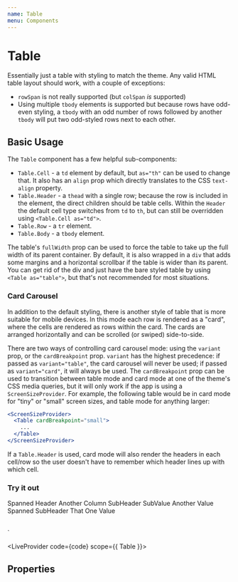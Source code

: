 ```yaml
---
name: Table
menu: Components
---
```



# Table

Essentially just a table with styling to match the theme. Any valid HTML table layout should work, with a couple of exceptions:

- `rowSpan` is not really supported (but `colSpan` _is_ supported)
- Using multiple `tbody` elements is supported but because rows have odd-even styling, a `tbody` with an odd number of rows followed by another `tbody` will put two odd-styled rows next to each other.

## Basic Usage

The `Table` component has a few helpful sub-components:
- `Table.Cell` - a `td` element by default, but `as="th"` can be used to change that. It also has an `align` prop which directly translates to the CSS `text-align` property.
- `Table.Header` - a `thead` with a single row; because the row is included in the element, the direct children should be table cells. Within the `Header` the default cell type switches from `td` to `th`, but can still be overridden using `<Table.Cell as="td">`.
- `Table.Row` - a `tr` element.
- `Table.Body` - a `tbody` element.

The table's `fullWidth` prop can be used to force the table to take up the full width of its parent container. By default, it is also wrapped in a `div` that adds some margins and a horizontal scrollbar if the table is wider than its parent. You can get rid of the div and just have the bare styled table by using `<Table as="table">`, but that's not recommended for most situations.

### Card Carousel

In addition to the default styling, there is another style of table that is more suitable for mobile devices. In this mode each row is rendered as a "card", where the cells are rendered as rows within the card. The cards are arranged horizontally and can be scrolled (or swiped) side-to-side.

There are two ways of controlling card carousel mode: using the `variant` prop, or the `cardBreakpoint` prop. `variant` has the highest precedence: if passed as `variant="table"`, the card carousel will never be used; if passed as `variant="card"`, it will always be used. The `cardBreakpoint` prop can be used to transition between table mode and card mode at one of the theme's CSS media queries, but it will only work if the app is using a `ScreenSizeProvider`. For example, the following table would be in card mode for "tiny" or "small" screen sizes, and table mode for anything larger:

```jsx
<ScreenSizeProvider>
  <Table cardBreakpoint="small">
    ...
  </Table>
</ScreenSizeProvider>
```

If a `Table.Header` is used, card mode will also render the headers in each cell/row so the user doesn't have to remember which header lines up with which cell.

### Try it out

<Table>
  <Table.Header>
    <Table.Cell colSpan="2">Spanned Header</Table.Cell>
    <Table.Cell>Another Column</Table.Cell>
  </Table.Header>
  <Table.Row>
    <Table.Cell as="th">SubHeader</Table.Cell>
    <Table.Cell>SubValue</Table.Cell>
    <Table.Cell align="right">Another Value</Table.Cell>
  </Table.Row>
  <Table.Row>
    <Table.Cell align="center" colSpan="2">Spanned SubHeader</Table.Cell>
    <Table.Cell align="right">That One Value</Table.Cell>
  </Table.Row>
</Table>
`

<LiveProvider code={code} scope={{ Table }}>
  <LiveEditor style={livePreviewStyle} />
  <LiveError />
  <LivePreview />
</LiveProvider>

## Properties

<PropsTable of={Table} />
